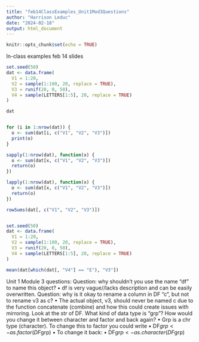 ```yaml
---
title: "feb14ClassExamples_Unit1Mod3Questions"
author: "Harrison Leduc"
date: "2024-02-18"
output: html_document
---
```


```r
knitr::opts_chunk$set(echo = TRUE)
```

In-class examples feb 14 slides
```r
set.seed(50)
dat <- data.frame(
  V1 = 1:20,
  V2 = sample(1:100, 20, replace = TRUE),
  V3 = runif(20, 0, 50),
  V4 = sample(LETTERS[1:5], 20, replace = TRUE)
)

dat


for (i in 1:nrow(dat)) {
  o <- sum(dat[i, c("V1", "V2", "V3")])
  print(o)
}

sapply(1:nrow(dat), function(x) {
  o <- sum(dat[x, c("V1", "V2", "V3")])
  return(o)
})

lapply(1:nrow(dat), function(x) {
  o <- sum(dat[x, c("V1", "V2", "V3")])
  return(o)
})

rowSums(dat[, c("V1", "V2", "V3")])


set.seed(50)
dat <- data.frame(
  V1 = 1:20, 
  V2 = sample(1:100, 20, replace = TRUE),
  V3 = runif(20, 0, 50),
  V4 = sample(LETTERS[1:5], 20, replace = TRUE)
)

mean(dat[which(dat[, "V4"] == "E"), "V3"])

```


Unit 1 Module 3 questions:
Question: why shouldn’t you use the name “df” to name this object?
  •	df is very vague//lacks description and can be easily overwritten.
Question: why is it okay to rename a column in DF “c”, but not to rename v3 as c?
  •	The actual object, v3, should never be named c due to the function concatenate (combine) and how this could create issues with mirroring.
Look at the str of DF. What kind of data type is “grp”? How would you change it between character and factor and back again?
  •	Grp is a chr type (character). To change this to factor you could write
•	DF$grp <- as.factor(DF$grp)
•	To change it back:
  •	DF$grp <- as.character(DF$grp)


